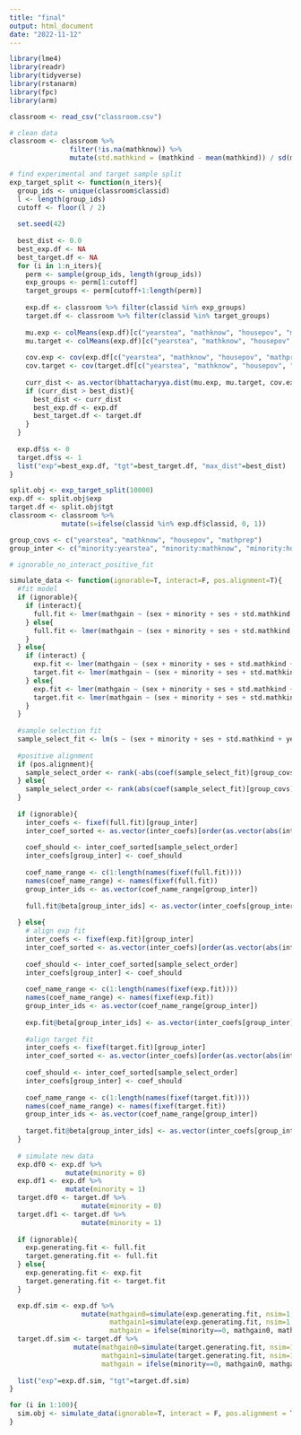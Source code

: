 ```yaml
---
title: "final"
output: html_document
date: "2022-11-12"
---
```


```r
library(lme4)
library(readr)
library(tidyverse)
library(rstanarm)
library(fpc)
library(arm)
```

```r
classroom <- read_csv("classroom.csv")
```

```r
# clean data
classroom <- classroom %>%
               filter(!is.na(mathknow)) %>%
               mutate(std.mathkind = (mathkind - mean(mathkind)) / sd(mathkind))
```

```r
# find experimental and target sample split
exp_target_split <- function(n_iters){
  group_ids <- unique(classroom$classid)
  l <- length(group_ids)
  cutoff <- floor(l / 2)
  
  set.seed(42)
  
  best_dist <- 0.0
  best_exp.df <- NA
  best_target.df <- NA
  for (i in 1:n_iters){
    perm <- sample(group_ids, length(group_ids))
    exp_groups <- perm[1:cutoff]
    target_groups <- perm[cutoff+1:length(perm)]
    
    exp.df <- classroom %>% filter(classid %in% exp_groups)
    target.df <- classroom %>% filter(classid %in% target_groups)
    
    mu.exp <- colMeans(exp.df)[c("yearstea", "mathknow", "housepov", "mathprep")]
    mu.target <- colMeans(exp.df)[c("yearstea", "mathknow", "housepov", "mathprep")]
    
    cov.exp <- cov(exp.df[c("yearstea", "mathknow", "housepov", "mathprep")])
    cov.target <- cov(target.df[c("yearstea", "mathknow", "housepov", "mathprep")])
    
    curr_dist <- as.vector(bhattacharyya.dist(mu.exp, mu.target, cov.exp, cov.target))
    if (curr_dist > best_dist){
      best_dist <- curr_dist
      best_exp.df <- exp.df
      best_target.df <- target.df
    }
  }
  
  exp.df$s <- 0
  target.df$s <- 1
  list("exp"=best_exp.df, "tgt"=best_target.df, "max_dist"=best_dist)
}

```

```r
split.obj <- exp_target_split(10000)
exp.df <- split.obj$exp
target.df <- split.obj$tgt
classroom <- classroom %>%
             mutate(s=ifelse(classid %in% exp.df$classid, 0, 1))
```

```r
group_covs <- c("yearstea", "mathknow", "housepov", "mathprep")
group_inter <- c("minority:yearstea", "minority:mathknow", "minority:housepov", "minority:mathprep")
```

```r
# ignorable_no_interact_positive_fit

simulate_data <- function(ignorable=T, interact=F, pos.alignment=T){
  #fit model
  if (ignorable){
    if (interact){
      full.fit <- lmer(mathgain ~ (sex + minority + ses + std.mathkind + yearstea + mathknow + housepov + mathprep) +  (sex + minority + ses + std.mathkind):(yearstea + mathknow + housepov + mathprep) + (1 + minority + minority:housepov| classid), data=classroom)
    } else{
      full.fit <- lmer(mathgain ~ (sex + minority + ses + std.mathkind + yearstea + mathknow + housepov + mathprep) +  (sex + minority + ses + std.mathkind):(yearstea + mathknow + housepov + mathprep) + (1 | classid), data=classroom)
    }
  } else{
    if (interact) {
      exp.fit <- lmer(mathgain ~ (sex + minority + ses + std.mathkind + yearstea + mathknow + housepov + mathprep) +  (sex + minority + ses + std.mathkind):(yearstea + mathknow + housepov + mathprep) + (1 + minority + minority:housepov| classid), data=exp.df)
      target.fit <- lmer(mathgain ~ (sex + minority + ses + std.mathkind + yearstea + mathknow + housepov + mathprep) +  (sex + minority + ses + std.mathkind):(yearstea + mathknow + housepov + mathprep) + (1 + minority + minority:housepov| classid), data=target.df)
    } else{
      exp.fit <- lmer(mathgain ~ (sex + minority + ses + std.mathkind + yearstea + mathknow + housepov + mathprep) +  (sex + minority + ses + std.mathkind):(yearstea + mathknow + housepov + mathprep) + (1 | classid), data=exp.df)
      target.fit <- lmer(mathgain ~ (sex + minority + ses + std.mathkind + yearstea + mathknow + housepov + mathprep) +  (sex + minority + ses + std.mathkind):(yearstea + mathknow + housepov + mathprep) + (1 | classid), data=target.df)
    }
  }
  
  #sample selection fit
  sample_select_fit <- lm(s ~ (sex + minority + ses + std.mathkind + yearstea + mathknow + housepov + mathprep), data=classroom)
  
  #positive alignment
  if (pos.alignment){
    sample_select_order <- rank(-abs(coef(sample_select_fit)[group_covs]))
  } else{
    sample_select_order <- rank(abs(coef(sample_select_fit)[group_covs]))
  }
  
  if (ignorable){
    inter_coefs <- fixef(full.fit)[group_inter]
    inter_coef_sorted <- as.vector(inter_coefs)[order(as.vector(abs(inter_coefs)), decreasing=T)]
    
    coef_should <- inter_coef_sorted[sample_select_order]
    inter_coefs[group_inter] <- coef_should
    
    coef_name_range <- c(1:length(names(fixef(full.fit))))
    names(coef_name_range) <- names(fixef(full.fit))
    group_inter_ids <- as.vector(coef_name_range[group_inter])
    
    full.fit@beta[group_inter_ids] <- as.vector(inter_coefs[group_inter])
    
  } else{
    # align exp fit
    inter_coefs <- fixef(exp.fit)[group_inter]
    inter_coef_sorted <- as.vector(inter_coefs)[order(as.vector(abs(inter_coefs)), decreasing=T)]
    
    coef_should <- inter_coef_sorted[sample_select_order]
    inter_coefs[group_inter] <- coef_should
    
    coef_name_range <- c(1:length(names(fixef(exp.fit))))
    names(coef_name_range) <- names(fixef(exp.fit))
    group_inter_ids <- as.vector(coef_name_range[group_inter])
    
    exp.fit@beta[group_inter_ids] <- as.vector(inter_coefs[group_inter])
    
    #align target fit
    inter_coefs <- fixef(target.fit)[group_inter]
    inter_coef_sorted <- as.vector(inter_coefs)[order(as.vector(abs(inter_coefs)), decreasing=T)]
    
    coef_should <- inter_coef_sorted[sample_select_order]
    inter_coefs[group_inter] <- coef_should
    
    coef_name_range <- c(1:length(names(fixef(target.fit))))
    names(coef_name_range) <- names(fixef(target.fit))
    group_inter_ids <- as.vector(coef_name_range[group_inter])
    
    target.fit@beta[group_inter_ids] <- as.vector(inter_coefs[group_inter])
  }
  
  # simulate new data
  exp.df0 <- exp.df %>%
              mutate(minority = 0)
  exp.df1 <- exp.df %>%
              mutate(minority = 1)
  target.df0 <- target.df %>%
                  mutate(minority = 0)
  target.df1 <- target.df %>%
                  mutate(minority = 1)
  
  if (ignorable){
    exp.generating.fit <- full.fit
    target.generating.fit <- full.fit
  } else{
    exp.generating.fit <- exp.fit
    target.generating.fit <- target.fit
  }

  exp.df.sim <- exp.df %>%
                  mutate(mathgain0=simulate(exp.generating.fit, nsim=1, newdata=exp.df0)$sim_1,
                         mathgain1=simulate(exp.generating.fit, nsim=1, newdata=exp.df1)$sim_1,
                         mathgain = ifelse(minority==0, mathgain0, mathgain1))
  target.df.sim <- target.df %>%
                mutate(mathgain0=simulate(target.generating.fit, nsim=1, newdata=target.df0)$sim_1,
                       mathgain1=simulate(target.generating.fit, nsim=1, newdata=target.df1)$sim_1,
                       mathgain = ifelse(minority==0, mathgain0, mathgain1))
  
  list("exp"=exp.df.sim, "tgt"=target.df.sim)
}
```

```r
for (i in 1:100){
  sim.obj <- simulate_data(ignorable=T, interact = F, pos.alignment = T)  
}
```

